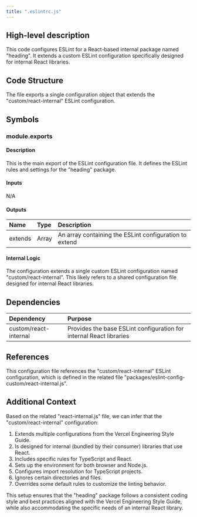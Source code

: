 ```yaml
---
title: ".eslintrc.js"
---
```


## High-level description
This code configures ESLint for a React-based internal package named "heading". It extends a custom ESLint configuration specifically designed for internal React libraries.

## Code Structure
The file exports a single configuration object that extends the "custom/react-internal" ESLint configuration.

## Symbols

### module.exports
#### Description
This is the main export of the ESLint configuration file. It defines the ESLint rules and settings for the "heading" package.

#### Inputs
N/A

#### Outputs
| Name | Type | Description |
|:-----|:-----|:------------|
| extends | Array | An array containing the ESLint configuration to extend |

#### Internal Logic
The configuration extends a single custom ESLint configuration named "custom/react-internal". This likely refers to a shared configuration file designed for internal React libraries.

## Dependencies
| Dependency | Purpose |
|:-----------|:--------|
| custom/react-internal | Provides the base ESLint configuration for internal React libraries |

## References
This configuration file references the "custom/react-internal" ESLint configuration, which is defined in the related file "packages/eslint-config-custom/react-internal.js".

## Additional Context
Based on the related "react-internal.js" file, we can infer that the "custom/react-internal" configuration:

1. Extends multiple configurations from the Vercel Engineering Style Guide.
2. Is designed for internal (bundled by their consumer) libraries that use React.
3. Includes specific rules for TypeScript and React.
4. Sets up the environment for both browser and Node.js.
5. Configures import resolution for TypeScript projects.
6. Ignores certain directories and files.
7. Overrides some default rules to customize the linting behavior.

This setup ensures that the "heading" package follows a consistent coding style and best practices aligned with the Vercel Engineering Style Guide, while also accommodating the specific needs of an internal React library.